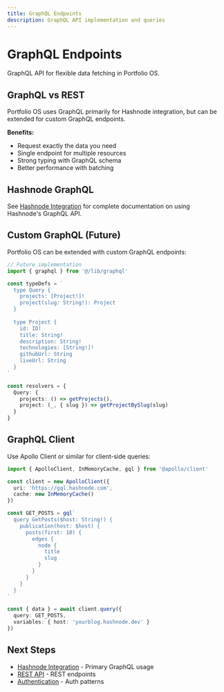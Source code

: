 ```yaml
---
title: GraphQL Endpoints
description: GraphQL API implementation and queries
---
```


# GraphQL Endpoints

GraphQL API for flexible data fetching in Portfolio OS.

## GraphQL vs REST

Portfolio OS uses GraphQL primarily for Hashnode integration, but can be extended for custom GraphQL endpoints.

**Benefits:**
- Request exactly the data you need
- Single endpoint for multiple resources
- Strong typing with GraphQL schema
- Better performance with batching

## Hashnode GraphQL

See [Hashnode Integration](/docs/api-reference/hashnode) for complete documentation on using Hashnode's GraphQL API.

## Custom GraphQL (Future)

Portfolio OS can be extended with custom GraphQL endpoints:

```typescript
// Future implementation
import { graphql } from '@/lib/graphql'

const typeDefs = `
  type Query {
    projects: [Project!]!
    project(slug: String!): Project
  }
  
  type Project {
    id: ID!
    title: String!
    description: String!
    technologies: [String!]!
    githubUrl: String
    liveUrl: String
  }
`

const resolvers = {
  Query: {
    projects: () => getProjects(),
    project: (_, { slug }) => getProjectBySlug(slug)
  }
}
```

## GraphQL Client

Use Apollo Client or similar for client-side queries:

```typescript
import { ApolloClient, InMemoryCache, gql } from '@apollo/client'

const client = new ApolloClient({
  uri: 'https://gql.hashnode.com',
  cache: new InMemoryCache()
})

const GET_POSTS = gql`
  query GetPosts($host: String!) {
    publication(host: $host) {
      posts(first: 10) {
        edges {
          node {
            title
            slug
          }
        }
      }
    }
  }
`

const { data } = await client.query({
  query: GET_POSTS,
  variables: { host: 'yourblog.hashnode.dev' }
})
```

## Next Steps

- [Hashnode Integration](/docs/api-reference/hashnode) - Primary GraphQL usage
- [REST API](/docs/api-reference/rest-api) - REST endpoints
- [Authentication](/docs/api-reference/authentication) - Auth patterns
